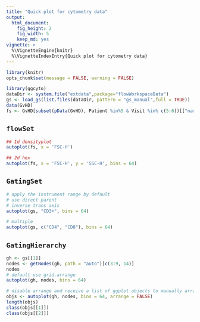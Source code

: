 ```yaml
---
title: "Quick plot for cytometry data"
output:
  html_document:
    fig_height: 2
    fig_width: 5
    keep_md: yes
vignette: >    
  %\VignetteEngine{knitr}
  %\VignetteIndexEntry{Quick plot for cytometry data}    
---
```


```r
library(knitr)
opts_chunk$set(message = FALSE, warning = FALSE)
```

```r
library(ggcyto)
dataDir <- system.file("extdata",package="flowWorkspaceData")
gs <- load_gs(list.files(dataDir, pattern = "gs_manual",full = TRUE))
data(GvHD)
fs <- GvHD[subset(pData(GvHD), Patient %in%5 & Visit %in% c(5:6))[["name"]]]
```

## `flowSet`
```r
## 1d densityplot
autoplot(fs, x = 'FSC-H')

## 2d hex
autoplot(fs, x = 'FSC-H', y = 'SSC-H', bins = 64)
```

## `GatingSet` 
```r
# apply the instrument range by default
# use direct parent
# inverse trans axis
autoplot(gs, "CD3+", bins = 64)

# multiple
autoplot(gs, c("CD4", "CD8"), bins = 64)
```

## `GatingHierarchy`
```r
gh <- gs[[1]]
nodes <- getNodes(gh, path = "auto")[c(3:9, 14)]
nodes
# default use grid.arrange
autoplot(gh, nodes, bins = 64)

# disable arrange and receive a list of ggplot objects to manually arrange
objs <- autoplot(gh, nodes, bins = 64, arrange = FALSE)
length(objs)
class(objs[[1]])
class(objs[[2]])

```


